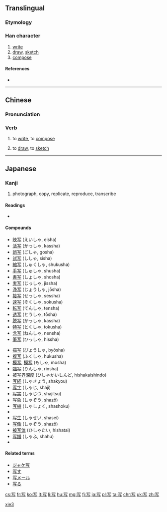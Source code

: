 {{also|冩|寫}}
==Translingual==
{{stroke order|strokes=5}}
{{ja-forms|[[写]]|[[写]]|[[寫]]}}
===Etymology===
{{Han simp|寫}}

===Han character===
{{Han char|rn=14|rad=冖|as=03|sn=5|four=|canj=月卜尸一 (BYSM)|ids=⿱[[冖]][[与]]}}

# [[write]]
# [[draw]], [[sketch]]
# [[compose]]

====References====
* {{Han ref|kx=0130.161|dkj=01570|dj=0292.170|hdz=10303.010|uh=5199|ud=20889}}

----

==Chinese==
{{zh-hanzi-box|[[写]]|[[寫]]}}

===Pronunciation===
{{zh-pron
|m=xiě
|c=se2
|mn=siá
|h=poj=sía
|w=4xia
|cat=v
}}

===Verb===
{{zh-verb}}

# to [[write]], to [[compose]]
#: {{zh-usex|我 给 妈妈{ma} 写 了 一 封 信。|I wrote a letter to my mother.|link=yes}}
# to [[draw]], to [[sketch]]

[[Category:Beginning Mandarin|xie3]]

----

==Japanese==

===Kanji===
{{ja-kanji|grade=3|rs=冖03}}

# photograph, copy, replicate, reproduce, transcribe

====Readings====
* {{ja-readings|on=[[しゃ]] ([[sha]])|kun=[[うつす]] ([[写す]], [[utsusu]]), [[うつし]] ([[写し]], [[utsushi]])}}

====Compounds====
{{top2}}
* [[映写]] (えいしゃ, eisha)
* [[活写]] (かっしゃ, kassha)
* [[誤写]] (ごしゃ, gosha)
* [[試写]] (ししゃ, sisha)
* [[縮写]] (しゅくしゃ, shukusha)
* [[手写]] (しゅしゃ, shusha)
* [[書写]] (しょしゃ, shosha)
* [[実写]] (じっしゃ, jissha)
* [[浄写]] (じょうしゃ, jōsha)
* [[接写]] (せっしゃ, sessha)
* [[速写]] (そくしゃ, sokusha)
* [[転写]] (てんしゃ, tensha)
* [[透写]] (とうしゃ, tōsha)
* [[謄写]] (かっしゃ, kassha)
* [[特写]] (とくしゃ, tokusha)
* [[念写]] (ねんしゃ, nensha)
* [[筆写]] (ひっしゃ, hissha)
{{mid2}}
* [[描写]] (びょうしゃ, byōsha)
* [[複写]] (ふくしゃ, hukusha)
* [[模写]], [[摸写]] (もしゃ, mosha)
* [[臨写]] (りんしゃ, rinsha)
* [[被写界深度]] (ひしゃかいしんど, hishakaishindo)
* [[写経]] (しゃきょう, shakyou)
* [[写字]] (しゃじ, shaji)
* [[写実]] (しゃじつ, shajitsu)
* [[写象]] (しゃぞう, shazō)
* [[写植]] (しゃしょく, shashoku)
* {{term|写真||photograph|tr=しゃしん, shashin|lang=ja|sc=Jpan}}
* [[写生]] (しゃせい, shasei)
* [[写像]] (しゃぞう, shazō)
* [[被写体]] (ひしゃたい, hishatai)
* [[写譜]] (しゃふ, shahu)
* {{term|写本||manuscript|tr=しゃほん, shahon|lang=ja|sc=Jpan}}
{{bottom}}

====Related terms====
* [[ジャケ写]]
* [[写す]]
* [[写メール]]
* [[写る]]

[[cs:写]]
[[fr:写]]
[[ko:写]]
[[lt:写]]
[[li:写]]
[[hu:写]]
[[mg:写]]
[[fj:写]]
[[ja:写]]
[[pl:写]]
[[ta:写]]
[[chr:写]]
[[uk:写]]
[[zh:写]]